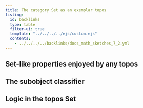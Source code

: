 ```yaml
---
title: The category Set as an exemplar topos
listing:
  id: backlinks
  type: table
  filter-ui: true
  template: "../../../../ejs/custom.ejs"
  contents:
    - ../../../../backlinks/docs_math_sketches_7_2.yml
---
```


## **Set**-like properties enjoyed by any topos

## The subobject classifier

## Logic in the topos **Set**